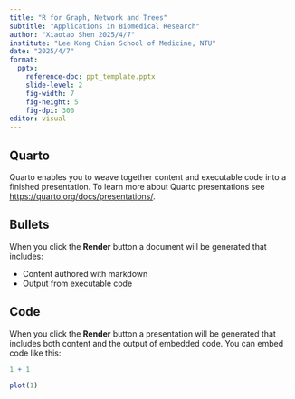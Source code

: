```yaml
---
title: "R for Graph, Network and Trees"
subtitle: "Applications in Biomedical Research"
author: "Xiaotao Shen 2025/4/7"
institute: "Lee Kong Chian School of Medicine, NTU"
date: "2025/4/7"
format: 
  pptx:
    reference-doc: ppt_template.pptx
    slide-level: 2
    fig-width: 7
    fig-height: 5
    fig-dpi: 300
editor: visual
---
```


## Quarto

Quarto enables you to weave together content and executable code into a finished presentation. To learn more about Quarto presentations see <https://quarto.org/docs/presentations/>.

## Bullets

When you click the **Render** button a document will be generated that includes:

-   Content authored with markdown
-   Output from executable code

## Code

When you click the **Render** button a presentation will be generated that includes both content and the output of embedded code. You can embed code like this:

```r
1 + 1
```

```r
plot(1)
```
